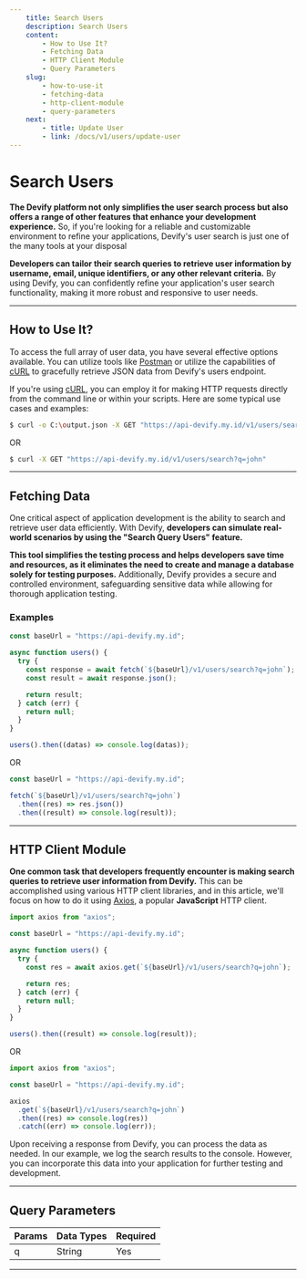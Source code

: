 ```yaml
---
    title: Search Users
    description: Search Users
    content:
        - How to Use It?
        - Fetching Data
        - HTTP Client Module
        - Query Parameters
    slug:
        - how-to-use-it
        - fetching-data
        - http-client-module
        - query-parameters
    next:
        - title: Update User
        - link: /docs/v1/users/update-user
---
```


# Search Users

**The Devify platform not only simplifies the user search process but also offers a range of other features that enhance your development experience.** So, if you're looking for a reliable and customizable environment to refine your applications, Devify's user search is just one of the many tools at your disposal

**Developers can tailor their search queries to retrieve user information by username, email, unique identifiers, or any other relevant criteria.** By using Devify, you can confidently refine your application's user search functionality, making it more robust and responsive to user needs.

---

## How to Use It?

To access the full array of user data, you have several effective options available. You can utilize tools like [Postman](https://postman.com) or utilize the capabilities of [cURL](https://curl.se) to gracefully retrieve JSON data from Devify's users endpoint.

If you're using [cURL](https://curl.se), you can employ it for making HTTP requests directly from the command line or within your scripts. Here are some typical use cases and examples:

```bash
$ curl -o C:\output.json -X GET "https://api-devify.my.id/v1/users/search?q=john"
```

OR

```bash
$ curl -X GET "https://api-devify.my.id/v1/users/search?q=john"
```

---

## Fetching Data

One critical aspect of application development is the ability to search and retrieve user data efficiently. With Devify, **developers can simulate real-world scenarios by using the "Search Query Users" feature.**

**This tool simplifies the testing process and helps developers save time and resources, as it eliminates the need to create and manage a database solely for testing purposes.** Additionally, Devify provides a secure and controlled environment, safeguarding sensitive data while allowing for thorough application testing.

### Examples

```js
const baseUrl = "https://api-devify.my.id";

async function users() {
  try {
    const response = await fetch(`${baseUrl}/v1/users/search?q=john`);
    const result = await response.json();

    return result;
  } catch (err) {
    return null;
  }
}

users().then((datas) => console.log(datas));
```

OR

```js
const baseUrl = "https://api-devify.my.id";

fetch(`${baseUrl}/v1/users/search?q=john`)
  .then((res) => res.json())
  .then((result) => console.log(result));
```

---

## HTTP Client Module

**One common task that developers frequently encounter is making search queries to retrieve user information from Devify.** This can be accomplished using various HTTP client libraries, and in this article, we'll focus on how to do it using [Axios](https://axios-http.com), a popular **JavaScript** HTTP client.

```js
import axios from "axios";

const baseUrl = "https://api-devify.my.id";

async function users() {
  try {
    const res = await axios.get(`${baseUrl}/v1/users/search?q=john`);

    return res;
  } catch (err) {
    return null;
  }
}

users().then((result) => console.log(result));
```

OR

```js
import axios from "axios";

const baseUrl = "https://api-devify.my.id";

axios
  .get(`${baseUrl}/v1/users/search?q=john`)
  .then((res) => console.log(res))
  .catch((err) => console.log(err));
```

Upon receiving a response from Devify, you can process the data as needed. In our example, we log the search results to the console. However, you can incorporate this data into your application for further testing and development.

---

## Query Parameters

| Params | Data Types | Required |
| ------ | ---------- | -------- |
| q      | String     | Yes      |

---
